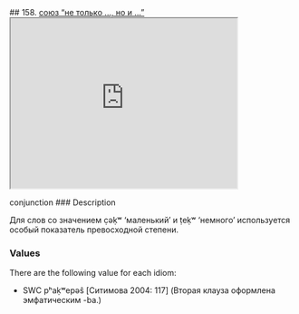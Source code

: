 ## 158. <a href =  'https://agricolamz.github.io/The_Circassian_Isoglosses_Database/158.html'>союз "не только ..., но и ..."</a><div class='box'><iframe src='https://agricolamz.github.io/The_Circassian_Isoglosses_Database/158.html' width = '400px' height = '300px'></iframe></div>conjunction
### Description

Для слов со значением c̣əḳʷ ‘маленький’ и ṭeḳʷ ‘немного’ используется особый показатель превосходной степени.

### Values
There are the following value for each idiom:

* SWC  pʰaḳʷepəŝ [Ситимова 2004: 117] (Вторая клауза оформлена эмфатическим -ba.)

